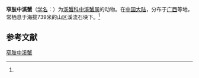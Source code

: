 {{Speciesbox
| name = 窄肢中溪蟹
| status = 
| status_system = 
| image = 
| genus = Mediapotamon
| species = angustipodum
| authority = (Dai et Song, 1982)<ref name='id12266'>{{cite web| url =http://www.bioinfo.cn/db05/BjdwSpecies.php?action=view&id=12266| title =窄肢中溪蟹| work =《中国动物物种编目数据库》| publisher =中国科学院微生物研究所| author =中国科学院动物研究所| accessdate =2009-04-28| deadurl =yes| archiveurl =https://web.archive.org/web/20160305031728/http://www.bioinfo.cn/db05/BjdwSpecies.php?action=view&id=12266| archivedate =2016-03-05}}</ref>
}}

'''窄肢中溪蟹'''（[[学名|学名]]：{{lang|la|''Mediapotamon angustipodum''}}）为[[溪蟹科|溪蟹科]][[中溪蟹属|中溪蟹属]]的动物。在[[中国大陆|中国大陆]]，分布于[[广西|广西]]等地，常栖息于海拔739米的山区溪流石块下。<ref name='id12266'/>

== 参考文献 ==
{{reflist}}

{{Wikispecies|Mediapotamon angustipodum}}
{{Taxonbar|from=Q13823816}}

[[Category:中溪蟹属|窄肢中溪蟹]]


{{螃蟹小作品}}
